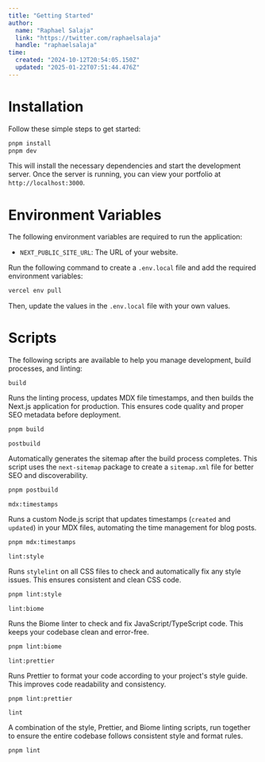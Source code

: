 ```yaml
---
title: "Getting Started"
author: 
  name: "Raphael Salaja"
  link: "https://twitter.com/raphaelsalaja"
  handle: "raphaelsalaja"
time:
  created: "2024-10-12T20:54:05.150Z"
  updated: "2025-01-22T07:51:44.476Z"
---
```


# Installation

Follow these simple steps to get started:

```bash
pnpm install
pnpm dev
```

This will install the necessary dependencies and start the development server. Once the server is running, you can view your portfolio at `http://localhost:3000`.

# Environment Variables

The following environment variables are required to run the application:

- `NEXT_PUBLIC_SITE_URL`: The URL of your website.

Run the following command to create a `.env.local` file and add the required environment variables:

```bash
vercel env pull
```

Then, update the values in the `.env.local` file with your own values.

# Scripts

The following scripts are available to help you manage development, build processes, and linting:

`build`

Runs the linting process, updates MDX file timestamps, and then builds the Next.js application for production. This ensures code quality and proper SEO metadata before deployment.

```bash
pnpm build
```

`postbuild`

Automatically generates the sitemap after the build process completes. This script uses the `next-sitemap` package to create a `sitemap.xml` file for better SEO and discoverability.

```bash
pnpm postbuild
```

`mdx:timestamps`

Runs a custom Node.js script that updates timestamps (`created` and `updated`) in your MDX files, automating the time management for blog posts.

```bash
pnpm mdx:timestamps
```

`lint:style`

Runs `stylelint` on all CSS files to check and automatically fix any style issues. This ensures consistent and clean CSS code.

```bash
pnpm lint:style
```

`lint:biome`

Runs the Biome linter to check and fix JavaScript/TypeScript code. This keeps your codebase clean and error-free.

```bash
pnpm lint:biome
```

`lint:prettier`

Runs Prettier to format your code according to your project's style guide. This improves code readability and consistency.

```bash
pnpm lint:prettier
```

`lint`

A combination of the style, Prettier, and Biome linting scripts, run together to ensure the entire codebase follows consistent style and format rules.

```bash
pnpm lint
```